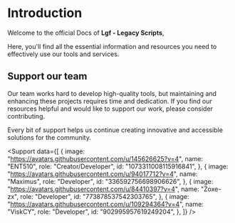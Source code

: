
# Introduction

Welcome to the official Docs of **Lgf - Legacy Scripts**,

Here, you'll find all the essential information and resources you need to effectively use our tools and services.

## Support our team

Our team works hard to develop high-quality tools, but maintaining and enhancing these projects requires time and dedication. If you find our resources helpful and would like to support our work, please consider contributing.

Every bit of support helps us continue creating innovative and accessible solutions for the community.

<Support
  data={[
    {
      image: "https://avatars.githubusercontent.com/u/145626625?v=4",
      name: "ENT510",
      role: "Creator/Developer",
      id: "1073311008115916841",
    },
    {
      image: "https://avatars.githubusercontent.com/u/94017712?v=4",
      name: "Maximus",
      role: "Developer",
      id: "336592756698906626",
    },
    {
      image: "https://avatars.githubusercontent.com/u/84410397?v=4",
      name: "Zoxe-zx",
      role: "Developer",
      id: "773878537542303765",
    },
    {
      image: "https://avatars.githubusercontent.com/u/109294364?v=4",
      name: "ViskCY",
      role: "Developer",
      id: "902995957619249204",
    },
  ]}
/>

